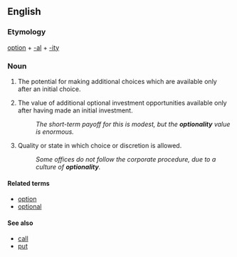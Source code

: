 ==English==
===Etymology===
[[option]] + [[-al]] + [[-ity]]

===Noun===
{{en-noun|optionalities}}
# The potential for making additional choices which are available only after an initial choice.
# {{finance|business}} The value of additional optional investment opportunities available only after having made an initial investment.
#:''The short-term payoff for this is modest, but the '''optionality''' value is enormous.''
# Quality or state in which choice or discretion is allowed.
#:  ''Some offices do not follow the corporate procedure, due to a culture of '''optionality'''.''

====Related terms====
*[[option]]
*[[optional]]

====See also====
*[[call]] {{context|finance}}
*[[put]] {{context|finance}}